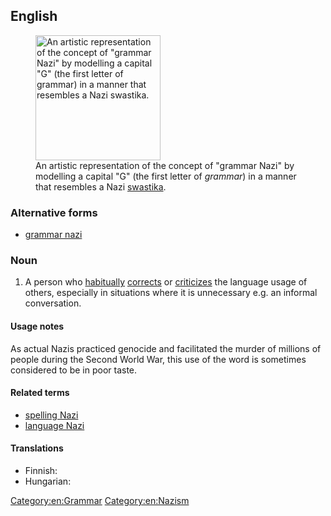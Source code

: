 ==English==
[[File:Grammar Nazi Icon.svg|thumb|200px|upright|An artistic representation of the concept of "grammar Nazi" by modelling a capital "G" (the first letter of ''grammar'') in a manner that resembles a Nazi [[swastika]].]]

===Alternative forms===
* [[grammar nazi]]

===Noun===
{{en-noun|sg=[[grammar]] [[Nazi]]}}

# {{slang|idiomatic}} A person who [[habitually]] [[correct]]s or [[criticize]]s the language usage of others, especially in situations where it is unnecessary e.g. an informal conversation.

====Usage notes====
As actual Nazis practiced genocide and facilitated the murder of millions of people during the Second World War, this use of the word is sometimes considered to be in poor taste.

====Related terms====
* [[spelling Nazi]]
* [[language Nazi]]

====Translations====
{{trans-top|Person who obsesses over orthography}}
* Finnish: {{t+|fi|pilkunnussija}}
* Hungarian: {{t-|hu|nyelvtannáci}}
{{trans-mid}}
{{trans-bottom}}



[[Category:en:Grammar]]
[[Category:en:Nazism]]